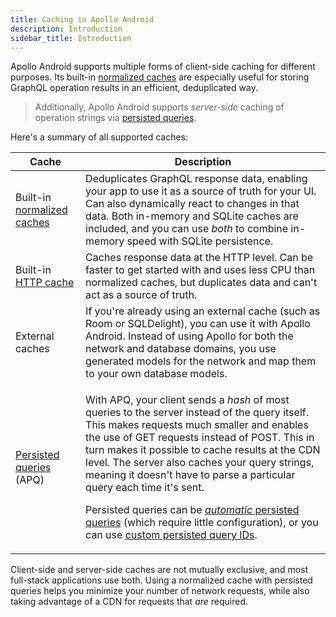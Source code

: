 ```yaml
---
title: Caching in Apollo Android
description: Introduction
sidebar_title: Introduction
---
```


Apollo Android supports multiple forms of client-side caching for different purposes. Its built-in [normalized caches](./normalized-cache/) are especially useful for storing GraphQL operation results in an efficient, deduplicated way.

> Additionally, Apollo Android supports _server-side_ caching of operation strings via [persisted queries](../advanced/persisted-queries/).

Here's a summary of all supported caches:

| Cache | Description |
|-------|-------------|
| Built-in [normalized caches](./normalized-cache/) | Deduplicates GraphQL response data, enabling your app to use it as a source of truth for your UI. Can also dynamically react to changes in that data. Both in-memory and SQLite caches are included, and you can use _both_ to combine in-memory speed with SQLite persistence. |
| Built-in [HTTP cache](./http-cache/) | Caches response data at the HTTP level. Can be faster to get started with and uses less CPU than normalized caches, but duplicates data and can't act as a source of truth. |
| External caches | If you're already using an external cache (such as Room or SQLDelight), you can use it with Apollo Android. Instead of using Apollo for both the network and database domains, you use generated models for the network and map them to your own database models. |
| [Persisted queries](../advanced/persisted-queries/) (APQ) | <p>With APQ, your client sends a _hash_ of most queries to the server instead of the query itself. This makes requests much smaller and enables the use of GET requests instead of POST. This in turn makes it possible to cache results at the CDN level. The server also caches your query strings, meaning it doesn't have to parse a particular query each time it's sent. </p> <p>Persisted queries can be [_automatic_ persisted queries](https://www.apollographql.com/docs/apollo-server/performance/apq/) (which require little configuration), or you can use [custom persisted query IDs](https://www.apollographql.com/docs/android/v3/advanced/persisted-queries/#custom-id-for-persisted-queries).</p> |

Client-side and server-side caches are not mutually exclusive, and most full-stack applications use both. Using a normalized cache with persisted queries helps you minimize your number of network requests, while also taking advantage of a CDN for requests that _are_ required.
